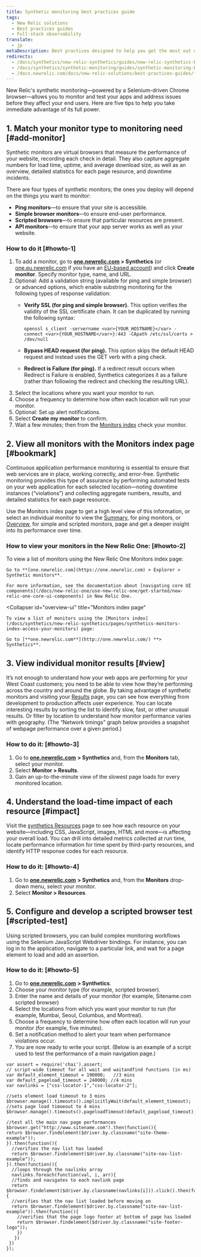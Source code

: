```yaml
---
title: Synthetic monitoring best practices guide
tags:
  - New Relic solutions
  - Best practices guides
  - Full-stack observability
translate:
  - jp
metaDescription: Best practices designed to help you get the most out of New Relic's synthetic monitoring.
redirects:
  - /docs/synthetics/new-relic-synthetics/guides/new-relic-synthetics-best-practices-guide
  - /docs/synthetics/synthetic-monitoring/guides/synthetic-monitoring-best-practices-guide
  - /docs.newrelic.com/docs/new-relic-solutions/best-practices-guides/full-stack-observability/synthetic-monitoring-best-practices-guide
---
```


New Relic's synthetic monitoring—powered by a Selenium-driven Chrome browser—allows you to monitor and test your apps and address issues before they affect your end users. Here are five tips to help you take immediate advantage of its full power.

## 1. Match your monitor type to monitoring need [#add-monitor]

Synthetic monitors are virtual browsers that measure the performance of your website, recording each check in detail. They also capture aggregate numbers for load time, uptime, and average download size, as well as an overview, detailed statistics for each page resource, and downtime incidents.

There are four types of synthetic monitors; the ones you deploy will depend on the things you want to monitor:

* **Ping monitors**—to ensure that your site is accessible.
* **Simple browser monitors**—to ensure end-user performance.
* **Scripted browsers**—to ensure that particular resources are present.
* **API monitors**—to ensure that your app server works as well as your website.

### How to do it [#howto-1]

1. To add a monitor, go to **[one.newrelic.com](http://one.newrelic.com) > Synthetics** (or [one.eu.newrelic.com](http://one.eu.newrelic.com) if you have an [EU-based account](/docs/using-new-relic/welcome-new-relic/get-started/introduction-eu-region-data-center)) and click **Create monitor**. Specify monitor type, name, and URL.
2. Optional: Add a validation string (available for ping and simple browser) or advanced options, which enable substring monitoring for the following types of response validation:
   * **Verify SSL (for ping and simple browser).** This option verifies the validity of the SSL certificate chain. It can be duplicated by running the following syntax:

     ```
     openssl s_client -servername <var>{YOUR_HOSTNAME}</var> -connect <var>{YOUR_HOSTNAME</var>}:443 -CApath /etc/ssl/certs > /dev/null
     ```
   * **Bypass HEAD request (for ping).** This option skips the default HEAD request and instead uses the GET verb with a ping check.
   * **Redirect is Failure (for ping).** If a redirect result occurs when Redirect is Failure is enabled, Synthetics categorizes it as a failure (rather than following the redirect and checking the resulting URL).
3. Select the locations where you want your monitor to run.
4. Choose a frequency to determine how often each location will run your monitor.
5. Optional: Set up alert notifications.
6. Select **Create my monitor** to confirm.
7. Wait a few minutes; then from the [Monitors index](#bookmark) check your monitor.

## 2. View all monitors with the Monitors index page [#bookmark]

Continuous application performance monitoring is essential to ensure that web services are in place, working correctly, and error-free. Synthetic monitoring provides this type of assurance by performing automated tests on your web application for each selected location—noting downtime instances (“violations”) and collecting aggregate numbers, results, and detailed statistics for each page resource.

Use the Monitors index page to get a high level view of this information, or select an individual monitor to view the [Summary](/docs/new-relic-one-monitors-index), for ping monitors, or [Overview](/docs/synthetics/new-relic-synthetics/pages/synthetics-overview-page-view-monitors-performance), for simple and scripted monitors, page and get a deeper insight into its performance over time.

### How to view your monitors in the New Relic One: [#howto-2]

<CollapserGroup>
  <Collapser
    id="summary-ui"
    title="New Relic Explorer"
  >
    To view a list of monitors using the New Relic One Monitors index page:

    Go to **[one.newrelic.com](https://one.newrelic.com) > Explorer > Synthetic monitors**.

    For more information, see the documentation about [navigating core UI components](/docs/new-relic-one/use-new-relic-one/get-started/new-relic-one-core-ui-components) in New Relic One.
  </Collapser>

  <Collapser
    id="overview-ui"
    title="Monitors index page"
  >
    To view a list of monitors using the [Monitors index](/docs/synthetics/new-relic-synthetics/pages/synthetics-monitors-index-access-your-monitors) page:

    Go to [**one.newrelic.com**](http://one.newrelic.com/) **> Synthetics**.
  </Collapser>
</CollapserGroup>

## 3. View individual monitor results [#view]

It’s not enough to understand how your web apps are performing for your West Coast customers; you need to be able to view how they’re performing across the country and around the globe. By taking advantage of synthetic monitors and visiting your [Results](/docs/synthetics/new-relic-synthetics/pages/synthetics-results-access-individual-monitor-runs) page, you can see how everything from development to production affects user experience. You can locate interesting results by sorting the list to identify slow, fast, or other unusual results. Or filter by location to understand how monitor performance varies with geography. (The “Network timings” graph below provides a snapshot of webpage performance over a given period.)

### How to do it: [#howto-3]

1. Go to [**one.newrelic.com**](http://one.newrelic.com/) **> Synthetics** and, from the **Monitors** tab, select your monitor.
2. Select **Monitor > Results**.
3. Gain an up-to-the-minute view of the slowest page loads for every monitored location.

## 4. Understand the load-time impact of each resource [#impact]

Visit the [synthetics Resources](/docs/synthetics/new-relic-synthetics/pages/synthetics-resources-understand-load-times) page to see how each resource on your website—including CSS, JavaScript, images, HTML and more—is affecting your overall load. You can drill into detailed metrics collected at run time, locate performance information for time spent by third-party resources, and identify HTTP response codes for each resource.

### How to do it: [#howto-4]

1. Go to [**one.newrelic.com**](http://one.newrelic.com/) **> Synthetics** and, from the **Monitors** drop-down menu, select your monitor.
2. Select **Monitor > Resources**.

## 5. Configure and develop a scripted browser test [#scripted-test]

Using scripted browsers, you can build complex monitoring workflows using the Selenium JavaScript Webdriver bindings. For instance, you can log in to the application, navigate to a particular link, and wait for a page element to load and add an assertion.

### How to do it: [#howto-5]

1. Go to [**one.newrelic.com**](http://one.newrelic.com/) **> Synthetics**.
2. Choose your monitor type (for example, scripted browser).
3. Enter the name and details of your monitor (for example, Sitename.com scripted browser)
4. Select the locations from which you want your monitor to run (for example, Mumbai, Seoul, Columbus, and Montreal).
5. Choose a frequency to determine how often each location will run your monitor (for example, five minutes).
6. Set a notification method to alert your team when performance violations occur.
7. You are now ready to write your script. (Below is an example of a script used to test the performance of a main navigation page.)

```
var assert = require('chai').assert;
// script-wide timeout for all wait and waitandfind functions (in ms)
var default_element_timeout = 190000;   //3 mins
var default_pageload_timeout = 240000; //4 mins
var navlinks = ["css-locator-1","css-locator-2"];

//sets element load timeout to 3 mins
$browser.manage().timeouts().implicitlyWait(default_element_timeout);
//sets page load timoeout to 4 mins
$browser.manage().timeouts().pageloadTimeout(default_pageload_timeout);

//test all the main nav page performances
$browser.get("http://www.sitename.com").then(function(){
return $browser.findelement($driver.by.classname("site-theme-example"));
}).then(function(){
  //verifies the nav list has loaded
  return $browser.findelement($driver.by.classname("site-nav-list-example"));
}).then(function(){
  //loops through the navlinks array
  navlinks.foreach(function(val, i, arr){
  //finds and navigates to each navlink page
  return
$browser.findelement($driver.by.classname(navlinks[i])).click().then(function(){
  //verifies that the nav list loaded before moving on
  return $browser.findelement($driver.by.classname("site-nav-list-example")).then(function(){
    //verifies that the page logo footer at bottom of page has loaded
    return $browser.findelement($driver.by.classname("site-footer-logo"));
    })
   })
 })
});
```
